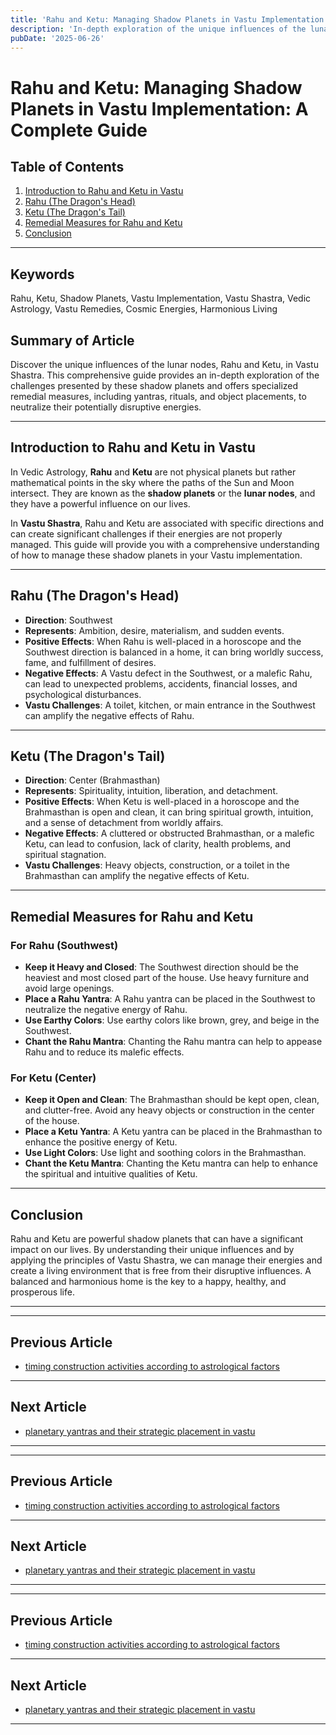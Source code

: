 ```yaml
---
title: 'Rahu and Ketu: Managing Shadow Planets in Vastu Implementation: A Complete Guide'
description: 'In-depth exploration of the unique influences of the lunar nodes Rahu and Ketu in Vastu Shastra, their associated directions (Southwest and Center respectively), specific challenges they present, and specialized remedial measures including yantras, rituals, and object placements to neutralize their potentially disruptive energies.'
pubDate: '2025-06-26'
---
```


# Rahu and Ketu: Managing Shadow Planets in Vastu Implementation: A Complete Guide

## Table of Contents
1. [Introduction to Rahu and Ketu in Vastu](#introduction-to-rahu-and-ketu-in-vastu)
2. [Rahu (The Dragon's Head)](#rahu-the-dragons-head)
3. [Ketu (The Dragon's Tail)](#ketu-the-dragons-tail)
4. [Remedial Measures for Rahu and Ketu](#remedial-measures-for-rahu-and-ketu)
5. [Conclusion](#conclusion)

---

## Keywords
Rahu, Ketu, Shadow Planets, Vastu Implementation, Vastu Shastra, Vedic Astrology, Vastu Remedies, Cosmic Energies, Harmonious Living

## Summary of Article
Discover the unique influences of the lunar nodes, Rahu and Ketu, in Vastu Shastra. This comprehensive guide provides an in-depth exploration of the challenges presented by these shadow planets and offers specialized remedial measures, including yantras, rituals, and object placements, to neutralize their potentially disruptive energies.

---

## Introduction to Rahu and Ketu in Vastu

In Vedic Astrology, **Rahu** and **Ketu** are not physical planets but rather mathematical points in the sky where the paths of the Sun and Moon intersect. They are known as the **shadow planets** or the **lunar nodes**, and they have a powerful influence on our lives.

In **Vastu Shastra**, Rahu and Ketu are associated with specific directions and can create significant challenges if their energies are not properly managed. This guide will provide you with a comprehensive understanding of how to manage these shadow planets in your Vastu implementation.

---

## Rahu (The Dragon's Head)

- **Direction**: Southwest
- **Represents**: Ambition, desire, materialism, and sudden events.
- **Positive Effects**: When Rahu is well-placed in a horoscope and the Southwest direction is balanced in a home, it can bring worldly success, fame, and fulfillment of desires.
- **Negative Effects**: A Vastu defect in the Southwest, or a malefic Rahu, can lead to unexpected problems, accidents, financial losses, and psychological disturbances.
- **Vastu Challenges**: A toilet, kitchen, or main entrance in the Southwest can amplify the negative effects of Rahu.

---

## Ketu (The Dragon's Tail)

- **Direction**: Center (Brahmasthan)
- **Represents**: Spirituality, intuition, liberation, and detachment.
- **Positive Effects**: When Ketu is well-placed in a horoscope and the Brahmasthan is open and clean, it can bring spiritual growth, intuition, and a sense of detachment from worldly affairs.
- **Negative Effects**: A cluttered or obstructed Brahmasthan, or a malefic Ketu, can lead to confusion, lack of clarity, health problems, and spiritual stagnation.
- **Vastu Challenges**: Heavy objects, construction, or a toilet in the Brahmasthan can amplify the negative effects of Ketu.

---

## Remedial Measures for Rahu and Ketu

### For Rahu (Southwest)

- **Keep it Heavy and Closed**: The Southwest direction should be the heaviest and most closed part of the house. Use heavy furniture and avoid large openings.
- **Place a Rahu Yantra**: A Rahu yantra can be placed in the Southwest to neutralize the negative energy of Rahu.
- **Use Earthy Colors**: Use earthy colors like brown, grey, and beige in the Southwest.
- **Chant the Rahu Mantra**: Chanting the Rahu mantra can help to appease Rahu and to reduce its malefic effects.

### For Ketu (Center)

- **Keep it Open and Clean**: The Brahmasthan should be kept open, clean, and clutter-free. Avoid any heavy objects or construction in the center of the house.
- **Place a Ketu Yantra**: A Ketu yantra can be placed in the Brahmasthan to enhance the positive energy of Ketu.
- **Use Light Colors**: Use light and soothing colors in the Brahmasthan.
- **Chant the Ketu Mantra**: Chanting the Ketu mantra can help to enhance the spiritual and intuitive qualities of Ketu.

---

## Conclusion

Rahu and Ketu are powerful shadow planets that can have a significant impact on our lives. By understanding their unique influences and by applying the principles of Vastu Shastra, we can manage their energies and create a living environment that is free from their disruptive influences. A balanced and harmonious home is the key to a happy, healthy, and prosperous life.

---
---

## Previous Article
- [timing construction activities according to astrological factors](200806_timing_construction_activities_according_to_astrological_factors.mdx)

---

## Next Article
- [planetary yantras and their strategic placement in vastu](200808_planetary_yantras_and_their_strategic_placement_in_vastu.mdx)

---
---

## Previous Article
- [timing construction activities according to astrological factors](200806_timing_construction_activities_according_to_astrological_factors.mdx)

---

## Next Article
- [planetary yantras and their strategic placement in vastu](200808_planetary_yantras_and_their_strategic_placement_in_vastu.mdx)

---
---

## Previous Article
- [timing construction activities according to astrological factors](200806_timing_construction_activities_according_to_astrological_factors.mdx)

---

## Next Article
- [planetary yantras and their strategic placement in vastu](200808_planetary_yantras_and_their_strategic_placement_in_vastu.mdx)

---
